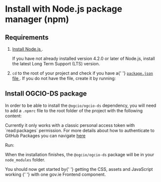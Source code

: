 
<Meta title="Docs/Install with npm" />

<h1>Install with Node.js package manager (npm)</h1>
<h2>Requirements</h2>
<ol>
  <li>
    <p>
      <a href="https://nodejs.org/en/" target="_blank" rel="noopener">
        Install Node.js
      </a>
      .
    </p>
    <p>
      If you have not already installed version 4.2.0 or later of Node.js,
      install the latest Long Term Support (LTS) version.
    </p>
  </li>
  <li>
    <p>
      <code>cd</code> to the root of your project and check if you have a{' '}
      <a
        href="https://docs.npmjs.com/files/package.json"
        target="_blank"
        rel="noopener"
      >
        <code>package.json</code> file
      </a>
      . If you do not have the file, create it by running:
    </p>
    <CodeSnippet code="npm init" />
  </li>
</ol>

<h2>Install OGCIO-DS package</h2>

<p>In order to be able to install the <code>@ogcio/ogcio-ds</code> dependency, you will need to add a <code>.npmrc</code> file to the root folder of the project with the following content:</p>

<CodeSnippet code="
@ogcio:registry=https://npm.pkg.github.com
//npm.pkg.github.com/:_authToken={personal access token}
" />

<p>Currently it only works with a classic personal access token with `read:packages` permission.
  For more details about how to authenticate to GitHub Packages you can navigate <a href="https://docs.github.com/en/packages/learn-github-packages/introduction-to-github-packages#authenticating-to-github-packages" target="_blank" rel="noopener">here</a>
</p>

<p>Run:</p>
<CodeSnippet code="npm install @ogcio/ogcio-ds --save" />
<p>
  When the installation finishes, the <code>@ogcio/ogcio-ds</code> package will be in
  your <code>node_modules</code> folder.
</p>
<p>
  You should now get started by{' '}
  <InternalLink href="/?path=/docs/docs-get-started--page">
    getting the CSS, assets and JavaScript working
  </InternalLink>{' '}
  with one gov.ie Frontend component.
</p>
